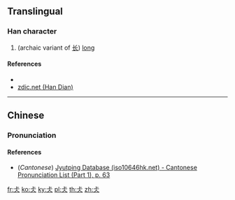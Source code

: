 {{character info/new}}
==Translingual==

===Han character===
{{Han char|rn=9|rad=人|as=03|sn=5|four=|canj=YMO|ids=⿱上人}}

# (archaic variant of [[长]]) [[long]]

====References====
* {{Han ref|kx=0094.051|dkj=00394|dj=0199.050|hdz=10111.040|uh=4EE7|ud=20199}}
* [http://www.zdic.net/zd/zi/ZdicE4ZdicBBZdicA7.htm zdic.net (Han Dian)]

----

==Chinese==
{{zh-forms}}

===Pronunciation===
{{zh-pron
|m=cháng
|c=coeng4
|mc=
|oc=
|ma=
|cat=a
}}

====References====
* (''Cantonese'') [http://www.iso10646hk.net/jp/document/download.jsp Jyutping Database (iso10646hk.net) - Cantonese Pronunciation List (Part 1), p. 63]

[[fr:仧]]
[[ko:仧]]
[[ky:仧]]
[[pl:仧]]
[[th:仧]]
[[zh:仧]]